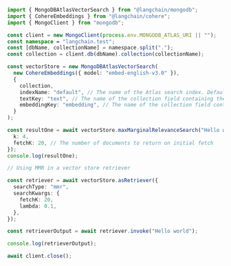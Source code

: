 ```typescript
import { MongoDBAtlasVectorSearch } from "@langchain/mongodb";
import { CohereEmbeddings } from "@langchain/cohere";
import { MongoClient } from "mongodb";

const client = new MongoClient(process.env.MONGODB_ATLAS_URI || "");
const namespace = "langchain.test";
const [dbName, collectionName] = namespace.split(".");
const collection = client.db(dbName).collection(collectionName);

const vectorStore = new MongoDBAtlasVectorSearch(
  new CohereEmbeddings({ model: "embed-english-v3.0" }),
  {
    collection,
    indexName: "default", // The name of the Atlas search index. Defaults to "default"
    textKey: "text", // The name of the collection field containing the raw content. Defaults to "text"
    embeddingKey: "embedding", // The name of the collection field containing the embedded text. Defaults to "embedding"
  }
);

const resultOne = await vectorStore.maxMarginalRelevanceSearch("Hello world", {
  k: 4,
  fetchK: 20, // The number of documents to return on initial fetch
});
console.log(resultOne);

// Using MMR in a vector store retriever

const retriever = await vectorStore.asRetriever({
  searchType: "mmr",
  searchKwargs: {
    fetchK: 20,
    lambda: 0.1,
  },
});

const retrieverOutput = await retriever.invoke("Hello world");

console.log(retrieverOutput);

await client.close();
```